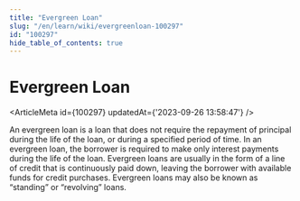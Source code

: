 ```yaml
---
title: "Evergreen Loan"
slug: "/en/learn/wiki/evergreenloan-100297"
id: "100297"
hide_table_of_contents: true
---
```



# Evergreen Loan

<ArticleMeta id={100297} updatedAt={'2023-09-26 13:58:47'} />
<div className='border-solid border-b border-t-0 my-4 border-[var(--ifm-color-gray-300)]' />

An evergreen loan is a loan that does not require the repayment of principal during the life of the loan, or during a specified period of time. In an evergreen loan, the borrower is required to make only interest payments during the life of the loan. Evergreen loans are usually in the form of a line of credit that is continuously paid down, leaving the borrower with available funds for credit purchases. Evergreen loans may also be known as “standing” or “revolving” loans.

